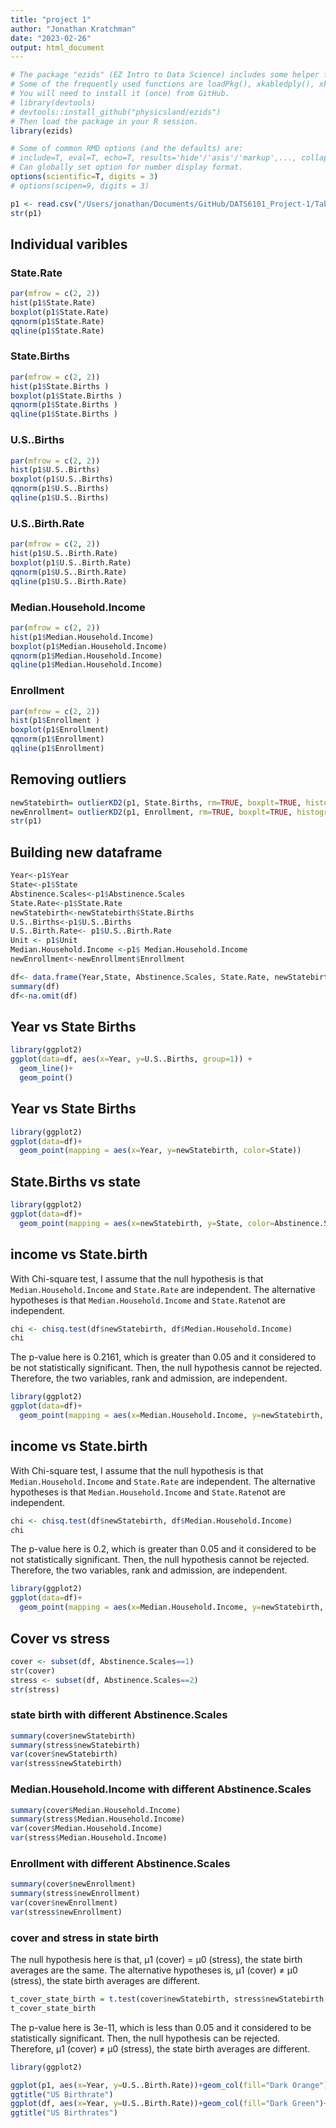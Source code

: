 ```yaml
---
title: "project 1"
author: "Jonathan Kratchman"
date: "2023-02-26"
output: html_document
---
```

```r
# The package "ezids" (EZ Intro to Data Science) includes some helper functions we developed for the course. 
# Some of the frequently used functions are loadPkg(), xkabledply(), xkablesummary(), uzscale(), etc.
# You will need to install it (once) from GitHub.
# library(devtools)
# devtools::install_github("physicsland/ezids")
# Then load the package in your R session.
library(ezids)
```
```r
# Some of common RMD options (and the defaults) are: 
# include=T, eval=T, echo=T, results='hide'/'asis'/'markup',..., collapse=F, warning=T, message=T, error=T, cache=T, fig.width=6, fig.height=4, fig.dim=c(6,4) #inches, fig.align='left'/'center','right', 
# Can globally set option for number display format.
options(scientific=T, digits = 3) 
# options(scipen=9, digits = 3) 
```

```r
p1 <- read.csv("/Users/jonathan/Documents/GitHub/DATS6101_Project-1/Tables/Project1_data_clean.csv")
str(p1)
```

## Individual varibles 
### State.Rate 
```r
par(mfrow = c(2, 2))
hist(p1$State.Rate)
boxplot(p1$State.Rate)
qqnorm(p1$State.Rate)
qqline(p1$State.Rate)
```
### State.Births 
```r
par(mfrow = c(2, 2))
hist(p1$State.Births )
boxplot(p1$State.Births )
qqnorm(p1$State.Births )
qqline(p1$State.Births )
```
### U.S..Births  
```r
par(mfrow = c(2, 2))
hist(p1$U.S..Births)
boxplot(p1$U.S..Births)
qqnorm(p1$U.S..Births)
qqline(p1$U.S..Births)
```
### U.S..Birth.Rate
```r
par(mfrow = c(2, 2))
hist(p1$U.S..Birth.Rate)
boxplot(p1$U.S..Birth.Rate)
qqnorm(p1$U.S..Birth.Rate)
qqline(p1$U.S..Birth.Rate)
```
### Median.Household.Income
```r
par(mfrow = c(2, 2))
hist(p1$Median.Household.Income)
boxplot(p1$Median.Household.Income)
qqnorm(p1$Median.Household.Income)
qqline(p1$Median.Household.Income)
```
### Enrollment 
```r
par(mfrow = c(2, 2))
hist(p1$Enrollment )
boxplot(p1$Enrollment)
qqnorm(p1$Enrollment)
qqline(p1$Enrollment)
```
## Removing outliers
```r
newStatebirth= outlierKD2(p1, State.Births, rm=TRUE, boxplt=TRUE, histogram=TRUE, qqplt=TRUE)
newEnrollment= outlierKD2(p1, Enrollment, rm=TRUE, boxplt=TRUE, histogram=TRUE, qqplt=TRUE)
str(p1)
```
## Building new dataframe
```r
Year<-p1$Year
State<-p1$State
Abstinence.Scales<-p1$Abstinence.Scales
State.Rate<-p1$State.Rate
newStatebirth<-newStatebirth$State.Births
U.S..Births<-p1$U.S..Births
U.S..Birth.Rate<- p1$U.S..Birth.Rate
Unit <- p1$Unit 
Median.Household.Income <-p1$ Median.Household.Income
newEnrollment<-newEnrollment$Enrollment

df<- data.frame(Year,State, Abstinence.Scales, State.Rate, newStatebirth, U.S..Births, U.S..Birth.Rate, Unit, Median.Household.Income, newEnrollment)
summary(df)
df<-na.omit(df)
```
## Year vs State Births
```r
library(ggplot2) 
ggplot(data=df, aes(x=Year, y=U.S..Births, group=1)) +
  geom_line()+
  geom_point()
```

## Year vs State Births
```r
library(ggplot2) 
ggplot(data=df)+
  geom_point(mapping = aes(x=Year, y=newStatebirth, color=State))
```

## State.Births vs state
```r
library(ggplot2) 
ggplot(data=df)+
  geom_point(mapping = aes(x=newStatebirth, y=State, color=Abstinence.Scales))
```

## income vs State.birth
With Chi-square test, I assume that the null hypothesis is that `Median.Household.Income` and `State.Rate` are independent. The alternative hypotheses is that `Median.Household.Income` and `State.Rate`not are independent.
```r
chi <- chisq.test(df$newStatebirth, df$Median.Household.Income)
chi
```
The p-value here is 0.2161, which is greater than 0.05 and it considered to be not statistically significant. Then, the null hypothesis cannot be rejected. Therefore, the two variables, rank and admission, are independent.

```r
library(ggplot2) 
ggplot(data=df)+
  geom_point(mapping = aes(x=Median.Household.Income, y=newStatebirth, color=Abstinence.Scales))
```
## income vs State.birth
With Chi-square test, I assume that the null hypothesis is that `Median.Household.Income` and `State.Rate` are independent. The alternative hypotheses is that `Median.Household.Income` and `State.Rate`not are independent.
```r
chi <- chisq.test(df$newStatebirth, df$Median.Household.Income)
chi
```
The p-value here is 0.2, which is greater than 0.05 and it considered to be not statistically significant. Then, the null hypothesis cannot be rejected. Therefore, the two variables, rank and admission, are independent.

```r
library(ggplot2) 
ggplot(data=df)+
  geom_point(mapping = aes(x=Median.Household.Income, y=newStatebirth, color=Abstinence.Scales))
```

## Cover vs stress
```r
cover <- subset(df, Abstinence.Scales==1) 
str(cover)
stress <- subset(df, Abstinence.Scales==2) 
str(stress)
```

### state birth with different Abstinence.Scales 
```r
summary(cover$newStatebirth)
summary(stress$newStatebirth)
var(cover$newStatebirth)
var(stress$newStatebirth)
```

### Median.Household.Income with different Abstinence.Scales 
```r
summary(cover$Median.Household.Income)
summary(stress$Median.Household.Income)
var(cover$Median.Household.Income)
var(stress$Median.Household.Income)
```

### Enrollment with different Abstinence.Scales 
```r
summary(cover$newEnrollment)
summary(stress$newEnrollment)
var(cover$newEnrollment)
var(stress$newEnrollment)
```

### cover and stress in state birth
The null hypothesis here is that, µ1 (cover) = µ0 (stress), the state birth averages are the same. The alternative hypotheses is, µ1 (cover) ≠ µ0 (stress), the state birth averages are different.
```r
t_cover_state_birth = t.test(cover$newStatebirth, stress$newStatebirth, conf.level=0.95)
t_cover_state_birth
```
The p-value here is 3e-11, which is less than 0.05 and it considered to be statistically significant. Then, the null hypothesis can be rejected. Therefore, µ1 (cover) ≠ µ0 (stress), the state birth averages are different.



```r
library(ggplot2)

ggplot(p1, aes(x=Year, y=U.S..Birth.Rate))+geom_col(fill="Dark Orange")+
ggtitle("US Birthrate")
ggplot(df, aes(x=Year, y=U.S..Birth.Rate))+geom_col(fill="Dark Green")+
ggtitle("US Birthrates")
```

```r
```

